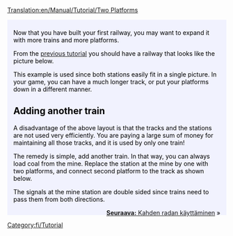 [[Translation:en/Manual/Tutorial/Two Platforms]]
{{en/Translation|origin= en/Manual/Tutorial/Two Platforms
|from  = en
|to    = fi
|Percentage =5
}}

{{en/Tabs|2|1
|fi/Manual/Tutorial/Kaksi asemalaituria|1. Kaksi asemalaituria<!--
-->|en/Opetusohjelma/Kaksi rataa|2. Kaksi rataa}}
<div style="padding:.5em 1em 1em 1em; border-top:none; background-color:#f1f2fe; color:#000;">
{{fi/Manual/Tutorial/Tutorial}}
Now that you have built your first railway, you may want to expand it with more trains and more platforms.

From the [[en/Manual/Tutorial/Main Page|previous tutorial]] you should have a railway that looks like the picture below.
{{en/Phototable|[[File:en/Manual/Tutorial/Singletrain.png|400px]]|Two seasons of a platform and a train.|none}}

This example is used since both stations easily fit in a single picture. In your game, you can have a much longer track, or put your platforms down in a different manner.


== Adding another train ==
A disadvantage of the above layout is that the tracks and the stations are not used very efficiently. You are paying a large sum of money for maintaining all those tracks, and it is used by only one train!

The remedy is simple, add another train. In that way, you can always load coal from the mine. Replace the station at the mine by one with two platforms, and connect second platform to the track as shown below.
{{en/Phototable|[[File:en/Manual/Tutorial/TwotrainsOnetrack.png|400px]]|Mine station with two platforms.|none}}

The signals at the mine station are double sided since trains need to pass them from both directions.

<span style="float: right">[[fi/Opetusohjelma/Kaksi Rataa|'''Seuraava:''' Kahden radan käyttäminen]] &raquo;</span>
</div>
[[Category:fi/Tutorial]]